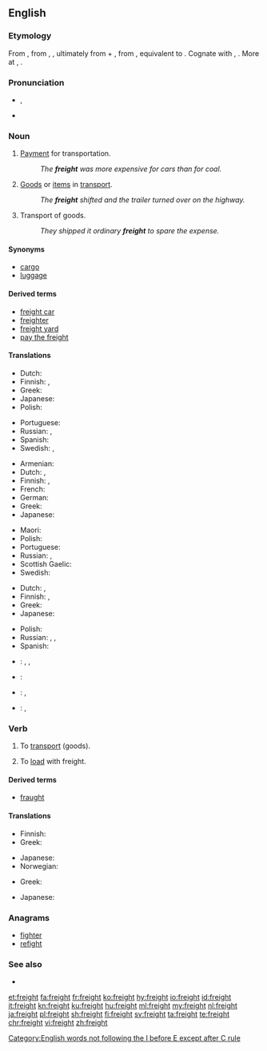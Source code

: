 ==English==

===Etymology===
From {{etyl|enm|en}} {{term|freyght|lang=enm}}, from {{etyl|dum|en}} {{term|vracht|lang=dum}}, {{etyl|gml|en}} {{term|vrecht||cost of transport|lang=gml}}, ultimately from {{etyl|gem-pro|en}} {{m|gem-pro|*fra-|pos=intensive prefix}} + {{etyl|gem-pro|en}} {{m|gem-pro|*aihtiz||possession}}, from {{etyl|ine-pro|en}} {{m|ine-pro|*eiḱ-||to possess}}, equivalent to {{prefix|for|aught|lang=en}}. Cognate with {{etyl|goh|-}} {{m|goh|frēht||earnings}}, {{etyl|ang|-}} {{term|ǣht||sc=Latinx|owndom|lang=ang}}. More at {{l|en|for-}}, {{l|en|own}}.

===Pronunciation===
* {{enPR|frāt}}, {{IPA|/freɪt/|lang=en}}
* {{rhymes|eɪt|lang=en}}

===Noun===
{{en-noun|-}}

# [[payment|Payment]] for transportation.
#: ''The '''freight''' was more expensive for cars than for coal.''
# [[goods|Goods]] or [[item]]s in [[transport]].
#: ''The '''freight''' shifted and the trailer turned over on the highway.''
# Transport of goods.
#: ''They shipped it ordinary '''freight''' to spare the expense.''

====Synonyms====
* [[cargo]]
* [[luggage]]

====Derived terms====
* [[freight car]]
* [[freighter]]
* [[freight yard]]
* [[pay the freight]]

====Translations====
{{trans-top|payment for transportation}}
* Dutch: {{t+|nl|vrachtprijs|m}}
* Finnish: {{t|fi|kuljetusmaksu}}, {{t|fi|rahtimaksu}}
* Greek: {{t+|el|ναύλος|m|tr=návlos|sc=Grek}}
* Japanese: {{t|ja|貨物輸送運賃|tr=かもつゆそううんちん, kamotsu yusō unchin|sc=Jpan}}
* Polish: {{t|pl|fracht|m}}
{{trans-mid}}
* Portuguese: {{t+|pt|frete|m}}
* Russian: {{t+|ru|фрахт|m|tr=fraxt}}, {{t|ru|плата за провоз|f|tr=pláta za provóz}}
* Spanish: {{t+|es|flete}}
* Swedish: {{t+|sv|frakt}}, {{t|sv|fraktavgift}}
{{trans-bottom}}

{{trans-top|goods}}
* Armenian: {{t+|hy|բեռ|tr=beṙ}}
* Dutch: {{t+|nl|vracht|m}}, {{t+|nl|cargo|m}}
* Finnish: {{t|fi|rahtitavara}}, {{t+|fi|rahti}}
* French: {{t+|fr|fret}}
* German: {{t+|de|Fracht|f}}
* Greek: {{t+|el|φορτίο|n|tr=fortío|sc=Grek}}
* Japanese: {{t|ja|貨物|tr=かもつ, kamotsu|sc=Jpan}}
{{trans-mid}}
* Maori: {{t|mi|utanga}}
* Polish: {{t|pl|fracht|m}}
* Portuguese: {{t+|pt|carga|f}}
* Russian: {{t+|ru|груз|m|tr=gruz}}, {{t+|ru|фрахт|m|tr=fraxt}}
* Scottish Gaelic: {{t|gd|luchd|m}}
* Swedish: {{t|sv|fraktgods}}
{{trans-bottom}}

{{trans-top|transport of goods}}
* Dutch: {{t+|nl|vracht|m}}, {{t+|nl|cargo|m}}
* Finnish: {{t+|fi|kuljetus}}, {{t+|fi|rahti}}
* Greek: {{t+|el|μεταφορά|f|tr=metaforá|sc=Grek}}
* Japanese: {{t|ja|貨物輸送|tr=かもつゆそう, kamotsu yusō|sc=Jpan}}
{{trans-mid}}
* Polish: {{t|pl|fracht|m}}
* Russian: {{t+|ru|перевозка|f|tr=perevózka}}, {{t+|ru|фрахт|m|tr=fraxt}}, {{t+|ru|транспортировка|f|tr=transportiróvka}}
* Spanish: {{t+|es|carga}}
{{trans-bottom}}

{{checktrans-top}}
* {{ttbc|eo}}: {{t|eo|ŝarĝo}}, {{t|eo|kargo}}, {{t|eo|frajto}}
* {{ttbc|fr}}: {{t+|fr|cargo|m}}
{{trans-mid}}
* {{ttbc|id}}: {{t+|id|muat|alt=muatan}}, {{t+|id|kargo}}
* {{ttbc|ko}}: {{t+|ko|짐|sc=Hang}}, {{t+|ko|바리|sc=Hang}}
{{trans-bottom}}

===Verb===
{{en-verb}}

# {{context|transitive|lang=en}} To [[transport]] (goods).
# To [[load]] with freight.

====Derived terms====
* [[fraught]]

====Translations====
{{trans-top|to transport goods}}
* Finnish: {{t|fi|rahdata}}
* Greek: {{t+|el|μεταφέρω|tr=metaféro|sc=Grek}}
{{trans-mid}}
* Japanese: {{t|ja|貨物輸送|tr=かもつゆそう, kamotsu yusō|sc=Jpan}}
* Norwegian: {{t+|no|frakte}}
{{trans-bottom}}

{{trans-top|to load with freight}}
* Greek: {{t+|el|φορτώνω|tr=fortóno|sc=Grek}}
{{trans-mid}}
* Japanese: {{t+|ja|積む|tr=つむ, tsumu|sc=Jpan}}
{{trans-bottom}}

===Anagrams===
* [[fighter#English|fighter]]
* [[refight#English|refight]]

===See also===
* {{Wikisource1911Enc Citation|Freight}}

[[Category:English words not following the I before E except after C rule]]

[[et:freight]]
[[fa:freight]]
[[fr:freight]]
[[ko:freight]]
[[hy:freight]]
[[io:freight]]
[[id:freight]]
[[it:freight]]
[[kn:freight]]
[[ku:freight]]
[[hu:freight]]
[[ml:freight]]
[[my:freight]]
[[nl:freight]]
[[ja:freight]]
[[pl:freight]]
[[sh:freight]]
[[fi:freight]]
[[sv:freight]]
[[ta:freight]]
[[te:freight]]
[[chr:freight]]
[[vi:freight]]
[[zh:freight]]